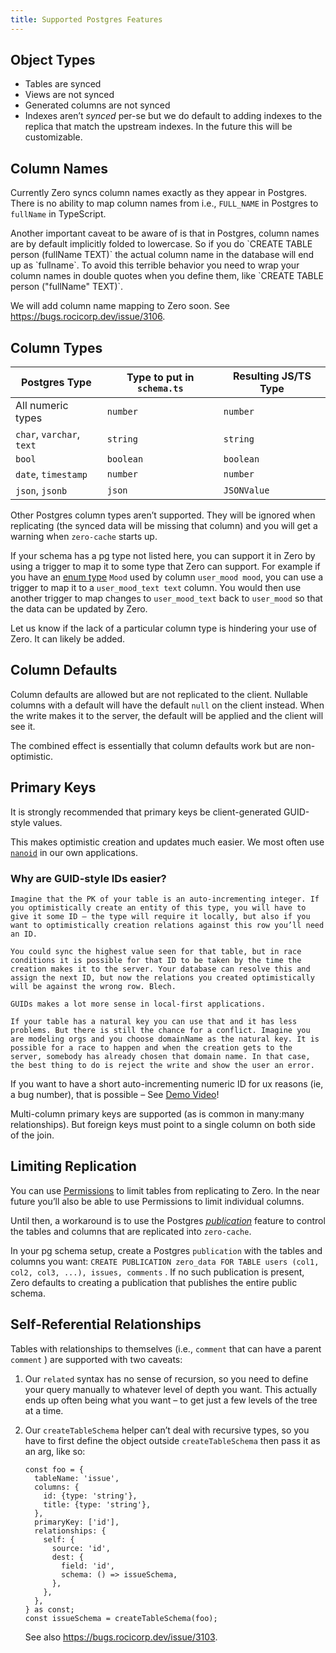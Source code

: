 ```yaml
---
title: Supported Postgres Features
---
```


## Object Types

- Tables are synced
- Views are not synced
- Generated columns are not synced
- Indexes aren’t *synced* per-se but we do default to adding indexes to the replica that match the upstream indexes. In the future this will be customizable.

## Column Names

Currently Zero syncs column names exactly as they appear in Postgres. There is no ability to map column names from i.e., `FULL_NAME` in Postgres to `fullName` in TypeScript.

<Note type="warning">
  Another important caveat to be aware of is that in Postgres, column names are by default implicitly folded to lowercase. So if you do `CREATE TABLE person (fullName TEXT)` the actual column name in the database will end up as `fullname`. To avoid this terrible behavior you need to wrap your column names in double quotes when you define them, like `CREATE TABLE person ("fullName" TEXT)`.
</Note>

We will add column name mapping to Zero soon. See https://bugs.rocicorp.dev/issue/3106.

## Column Types

| Postgres Type | Type to put in `schema.ts` | Resulting JS/TS Type |
| --- | --- | --- |
| All numeric types | `number` | `number` |
| `char`, `varchar`, `text` | `string` | `string` |
| `bool` | `boolean` | `boolean` |
| `date`, `timestamp` | `number` | `number` |
| `json`, `jsonb` | `json` | `JSONValue` |

Other Postgres column types aren’t supported. They will be ignored when replicating (the synced data will be missing that column) and you will get a warning when `zero-cache` starts up.

If your schema has a pg type not listed here, you can support it in Zero by using a trigger to map it to some type that Zero can support. For example if you have an [enum type](https://www.postgresql.org/docs/current/datatype-enum.html#DATATYPE-ENUM) `Mood` used by column `user_mood mood`, you can use a trigger to map it to a `user_mood_text text` column. You would then use another trigger to map changes to `user_mood_text` back to `user_mood` so that the data can be updated by Zero.

Let us know if the lack of a particular column type is hindering your use of Zero. It can likely be added.

## Column Defaults

Column defaults are allowed but are not replicated to the client. Nullable columns with a default will have the default `null` on the client instead. When the write makes it to the server, the default will be applied and the client will see it.

The combined effect is essentially that column defaults work but are non-optimistic.

## Primary Keys

It is strongly recommended that primary keys be client-generated GUID-style values.

This makes optimistic creation and updates much easier. We most often use [`nanoid`](https://github.com/ai/nanoid) in our own applications.

<Note type="note">
    <h3>Why are GUID-style IDs easier?</h3>

    Imagine that the PK of your table is an auto-incrementing integer. If you optimistically create an entity of this type, you will have to give it some ID – the type will require it locally, but also if you want to optimistically creation relations against this row you’ll need an ID.

    You could sync the highest value seen for that table, but in race conditions it is possible for that ID to be taken by the time the creation makes it to the server. Your database can resolve this and assign the next ID, but now the relations you created optimistically will be against the wrong row. Blech.

    GUIDs makes a lot more sense in local-first applications.

    If your table has a natural key you can use that and it has less problems. But there is still the chance for a conflict. Imagine you are modeling orgs and you choose domainName as the natural key. It is possible for a race to happen and when the creation gets to the server, somebody has already chosen that domain name. In that case, the best thing to do is reject the write and show the user an error.
</Note>

If you want to have a short auto-incrementing numeric ID for ux reasons (ie, a bug number), that is possible – See [Demo Video](https://discord.com/channels/830183651022471199/1288232858795769917/1298114323272568852)!

Multi-column primary keys are supported (as is common in many:many relationships). But foreign keys must point to a single column on both side of the join.

## Limiting Replication

You can use [Permissions](/docs/reference/authentication-and-permissions#permissions) to limit tables from replicating to Zero. In the near future you’ll also be able to use Permissions to limit individual columns.

Until then, a workaround is to use the Postgres [*publication*](https://www.postgresql.org/docs/current/sql-createpublication.html) feature to control the tables and columns that are replicated into `zero-cache`.

In your pg schema setup, create a Postgres `publication` with the tables and columns you want: `CREATE PUBLICATION zero_data FOR TABLE users (col1, col2, col3, ...), issues, comments` . If no such publication is present, Zero defaults to creating a publication that publishes the entire public schema.

## Self-Referential Relationships

Tables with relationships to themselves (i.e., `comment` that can have a parent `comment` ) are supported with two caveats:

1. Our `related` syntax has no sense of recursion, so you need to define your query manually to whatever level of depth you want. This actually ends up often being what you want – to get just a few levels of the tree at a time.
2. Our `createTableSchema` helper can’t deal with recursive types, so you have to first define the object outside `createTableSchema` then pass it as an arg, like so:
    
    ```tsx
    const foo = {
      tableName: 'issue',
      columns: {
        id: {type: 'string'},
        title: {type: 'string'},
      },
      primaryKey: ['id'],
      relationships: {
        self: {
          source: 'id',
          dest: {
            field: 'id',
            schema: () => issueSchema,
          },
        },
      },
    } as const;
    const issueSchema = createTableSchema(foo);
    ```
    
    See also https://bugs.rocicorp.dev/issue/3103.